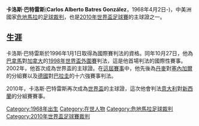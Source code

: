 '''卡洛斯·巴特雷斯'''('''Carlos Alberto Batres González'''，1968年4月2日-)，中美洲國家[[危地馬拉|危地馬拉]]的[[球證|足球裁判]]，也是[[2010年世界盃足球賽|2010年世界盃足球賽]]的主球證之一。

== 生涯 ==
卡洛斯·巴特雷斯於1996年1月1日取得為國際賽判法的資格。同年10月27日，他為[[巴拿馬國家足球隊|巴拿馬]]對[[加拿大國家足球隊|加拿大]]的[[1998年世界盃足球賽|1998年世界盃外圍賽]]判法，這是他首場判法的國際性賽事。2002年，他首次成為世界盃的主球證。在[[2002年世界盃足球賽|這屆賽事]]中，他先後為[[丹麥國家足球隊|丹麥]]對[[塞內加爾國家足球隊|塞內加爾]]的分組賽以及[[德國國家足球隊|德國]]對[[巴拉圭國家足球隊|巴拉圭]]的十六強賽事判法。

2010年，卡洛斯·巴特雷斯再次成為[[2010年世界盃足球賽|世界盃]]的主球證，這次他會判法[[意大利國家足球隊|意大利]]對[[新西蘭國家足球隊|新西蘭]]的分組賽賽事。

{{DEFAULTSORT:Batres, Carlos}}
[[Category:1968年出生|Category:1968年出生]]
[[Category:在世人物|Category:在世人物]]
[[Category:危地馬拉足球裁判|Category:危地馬拉足球裁判]]
[[Category:2010年世界盃足球賽裁判|Category:2010年世界盃足球賽裁判]]